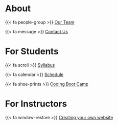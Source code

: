 # About

{{< fa people-group >}} [Our Team](about_us.qmd)

{{< fa message >}} [Contact Us](contact.qmd)

# For Students

{{< fa scroll >}}   [Syllabus](about.qmd) 

{{< fa calendar >}}  [Schedule](schedule.qmd)

{{< fa shoe-prints >}} [Coding Boot Camp](coding_basics_for_this_course.qmd)


# For Instructors

{{< fa window-restore >}} [Creating your own website]()


